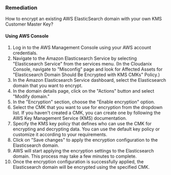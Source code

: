 ### Remediation

How to encrypt an existing AWS ElasticSearch domain with your own KMS Customer Master Key?

#### Using AWS Console

1. Log in to the AWS Management Console using your AWS account credentials.
2. Navigate to the Amazon Elasticsearch Service by selecting "Elasticsearch Service" from the services menu.
    (In the Cloudanix Console, navigate to "Misconfig" page and look for Affected Assets for "Elasticsearch Domain Should Be Encrypted with KMS CMKs" Policy.)
3. In the Amazon Elasticsearch Service dashboard, select the Elasticsearch domain that you want to encrypt.
4. In the domain details page, click on the "Actions" button and select "Modify domain."
5. In the "Encryption" section, choose the "Enable encryption" option.
6. Select the CMK that you want to use for encryption from the dropdown list. If you haven't created a CMK, you can create one by following the AWS Key Management Service (KMS) documentation.
7. Specify the KMS key policy that defines who can use the CMK for encrypting and decrypting data. You can use the default key policy or customize it according to your requirements.
8. Click on "Save changes" to apply the encryption configuration to the Elasticsearch domain.
9. AWS will start applying the encryption settings to the Elasticsearch domain. This process may take a few minutes to complete.
10. Once the encryption configuration is successfully applied, the Elasticsearch domain will be encrypted using the specified CMK.
